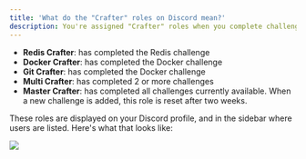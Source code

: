 ```yaml
---
title: 'What do the "Crafter" roles on Discord mean?'
description: You're assigned "Crafter" roles when you complete challenges. Here's what the various roles mean
---
```


- **Redis Crafter**: has completed the Redis challenge
- **Docker Crafter**: has completed the Docker challenge
- **Git Crafter**: has completed the Docker challenge
- **Multi Crafter**: has completed 2 or more challenges
- **Master Crafter**: has completed all challenges currently available. When a new challenge is added, this role is reset after two weeks.

These roles are displayed on your Discord profile, and in the sidebar where users are listed. Here's what that looks like:

<Frame>
  <img className="w-full" src="/img/crafter-roles.png" />
</Frame>
